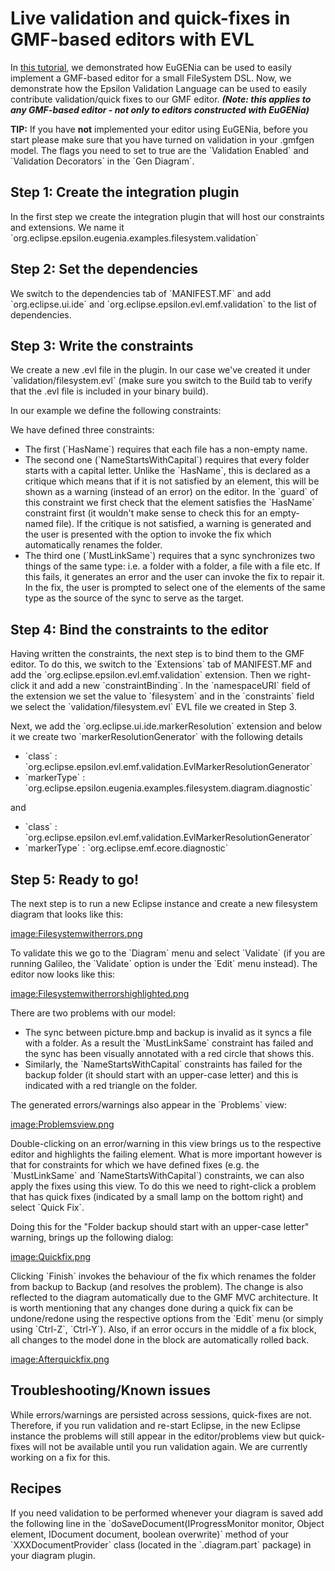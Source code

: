 =Live validation and quick-fixes in GMF-based editors with EVL=
In [[../eugenia-gmf-tutorial/|this tutorial]], we demonstrated how EuGENia can be used to easily implement a GMF-based editor for a small FileSystem DSL. Now, we demonstrate how the Epsilon Validation Language can be used to easily contribute validation/quick fixes to our GMF editor. '''''(Note: this applies to any GMF-based editor - not only to editors constructed with EuGENia)'''''

'''TIP:''' If you have '''not''' implemented your editor using EuGENia, before you start please make sure that you have turned on validation in your .gmfgen model. The flags you need to set to true are the `Validation Enabled` and `Validation Decorators` in the `Gen Diagram`.

==Step 1: Create the integration plugin==
In the first step we create the integration plugin that will host our constraints and extensions. We name it `org.eclipse.epsilon.eugenia.examples.filesystem.validation`

==Step 2: Set the dependencies==
We switch to the dependencies tab of `MANIFEST.MF` and add `org.eclipse.ui.ide` and `org.eclipse.epsilon.evl.emf.validation` to the list of dependencies.

==Step 3: Write the constraints==
We create a new .evl file in the plugin. In our case we've created it under `validation/filesystem.evl` (make sure you switch to the Build tab to verify that the .evl file is included in your binary build).

In our example we define the following constraints:

{{{evl
context File {

	constraint HasName {

			check : self.name.isDefined()

			message : 'Unnamed ' + self.eClass().name + ' not allowed'

	}

}

context Folder {

	critique NameStartsWithCapital {

			guard : self.satisfies('HasName')

			check : self.name.firstToUpperCase() = self.name

			message : 'Folder ' + self.name +
					' should start with an upper-case letter'

			fix {

					title : 'Rename to ' + self.name.firstToUpperCase()

					do {
							self.name := self.name.firstToUpperCase();
					}
			}

	}

}

context Sync {

	constraint MustLinkSame {

			check : self.source.eClass() = self.target.eClass()

			message : 'Cannot synchronize a ' + self.source.eClass().name
					+ ' with a ' + self.target.eClass().name

			fix {

					title : 'Synchronize with another ' +
							self.source.eClass().name

					do {

							var target := UserInput.choose('Select target',
									_Model.getAllOfType(self.source.eClass().name));

							if (target.isDefined()) self.target := target;

					}

			}

	}

}
}}}

We have defined three constraints:

* The first (`HasName`) requires that each file has a non-empty name.
* The second one (`NameStartsWithCapital`) requires that every folder starts with a capital letter. Unlike the `HasName`, this is declared as a critique which means that if it is not satisfied by an element, this will be shown as a warning (instead of an error) on the editor. In the `guard` of this constraint we first check that the element satisfies the `HasName` constraint first (it wouldn't make sense to check this for an empty-named file). If the critique is not satisfied, a warning is generated and the user is presented with the option to invoke the fix which automatically renames the folder.
* The third one (`MustLinkSame`) requires that a sync synchronizes two things of the same type: i.e. a folder with a folder, a file with a file etc. If this fails, it generates an error and the user can invoke the fix to repair it. In the fix, the user is prompted to select one of the elements of the same type as the source of the sync to serve as the target.

==Step 4: Bind the constraints to the editor==
Having written the constraints, the next step is to bind them to the GMF editor. To do this, we switch to the `Extensions` tab of MANIFEST.MF and add the `org.eclipse.epsilon.evl.emf.validation` extension. Then we right-click it and add a new `constraintBinding`. In the `namespaceURI` field of the extension we set the value to `filesystem` and in the `constraints` field we select the `validation/filesystem.evl` EVL file we created in Step 3.

Next, we add the `org.eclipse.ui.ide.markerResolution` extension and below it we create two `markerResolutionGenerator` with the following details

* `class` : `org.eclipse.epsilon.evl.emf.validation.EvlMarkerResolutionGenerator`
* `markerType` : `org.eclipse.epsilon.eugenia.examples.filesystem.diagram.diagnostic`

and

* `class` : `org.eclipse.epsilon.evl.emf.validation.EvlMarkerResolutionGenerator`
* `markerType` : `org.eclipse.emf.ecore.diagnostic`

==Step 5: Ready to go!==
The next step is to run a new Eclipse instance and create a new filesystem diagram that looks like this:

[[image:Filesystemwitherrors.png]]

To validate this we go to the `Diagram` menu and select `Validate` (if you are running Galileo, the `Validate` option is under the `Edit` menu instead). The editor now looks like this:

[[image:Filesystemwitherrorshighlighted.png]]

There are two problems with our model:

* The sync between picture.bmp and backup is invalid as it syncs a file with a folder. As a result the `MustLinkSame` constraint has failed and the sync has been visually annotated with a red circle that shows this. 
* Similarly, the `NameStartsWithCapital` constraints has failed for the backup folder (it should start with an upper-case letter) and this is indicated with a red triangle on the folder.

The generated errors/warnings also appear in the `Problems` view:

[[image:Problemsview.png]]

Double-clicking on an error/warning in this view brings us to the respective editor and highlights the failing element. What is more important however is that for constraints for which we have defined fixes (e.g. the `MustLinkSame` and `NameStartsWithCapital`) constraints, we can also apply the fixes using this view. To do this we need to right-click a problem that has quick fixes (indicated by a small lamp on the bottom right) and select `Quick Fix`.

Doing this for the "Folder backup should start with an upper-case letter" warning, brings up the following dialog:

[[image:Quickfix.png]]

Clicking `Finish` invokes the behaviour of the fix which renames the folder from backup to Backup (and resolves the problem). The change is also reflected to the diagram automatically due to the GMF MVC architecture. It is worth mentioning that any changes done during a quick fix can be undone/redone using the respective options from the `Edit` menu (or simply using `Ctrl-Z`, `Ctrl-Y`). Also, if an error occurs in the middle of a fix block, all changes to the model done in the block are automatically rolled back.

[[image:Afterquickfix.png]]

==Troubleshooting/Known issues==
While errors/warnings are persisted across sessions, quick-fixes are not. Therefore, if you run validation and re-start Eclipse, in the new Eclipse instance the problems will still appear in the editor/problems view but quick-fixes will not be available until you run validation again. We are currently working on a fix for this.

==Recipes==
If you need validation to be performed whenever your diagram is saved add the following line in the `doSaveDocument(IProgressMonitor monitor, Object element, IDocument document, boolean overwrite)` method of your `XXXDocumentProvider` class (located in the `.diagram.part` package) in your diagram plugin.

{{{java
ValidateAction.runValidation((View) document.getContent());
}}}